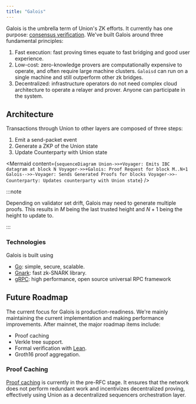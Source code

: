 ```yaml
---
title: "Galois"
---
```



Galois is the umbrella term of Union's ZK efforts. It currently has one purpose: [consensus verification](/docs/concepts/consensus-verification/). We've built Galois around three fundamental principles:

1. Fast execution: fast proving times equate to fast bridging and good user experience.
2. Low-cost: zero-knowledge provers are computationally expensive to operate, and often require large machine clusters. `Galoisd` can run on a single machine and still outperform other zk bridges.
3. Decentralized: infrastructure operators do not need complex cloud architecture to operate a relayer and prover. Anyone can participate in the system.

## Architecture

Transactions through Union to other layers are composed of three steps:

1. Emit a send-packet event
2. Generate a ZKP of the Union state
3. Update Counterparty with Union state

<Mermaid
  content={`
    sequenceDiagram
    Union->>+Voyager: Emits IBC datagram at block N
    Voyager->>+Galois: Proof Request for block M..N+1
    Galois-->>-Voyager: Sends Generated Proofs for blocks
    Voyager->>-Counterparty: Updates counterparty with Union state
  `}
/>

:::note

Depending on validator set drift, Galois may need to generate multiple proofs. This results in $M$ being the last trusted height and $N+1$ being the height to update to.

:::

### Technologies

Galois is built using

- [Go](https://go.dev/): simple, secure, scalable.
- [Gnark](https://github.com/ConsenSys/gnark): fast zk-SNARK library.
- [gRPC](https://grpc.io/): high performance, open source universal RPC framework

## Future Roadmap

The current focus for Galois is production-readiness. We're mainly maintaining the current implementation and making performance improvements. After mainnet, the major roadmap items include:

- Proof caching
- Verkle tree support.
- Formal verification with [Lean](https://leanprover.github.io/).
- Groth16 proof aggregation.

### Proof Caching

[Proof caching](https://github.com/unionlabs/union/discussions/41) is currently in the pre-RFC stage. It ensures that the network does not perform redundant work and incentivizes decentralized proving, effectively using Union as a decentralized sequencers orchestration layer.
